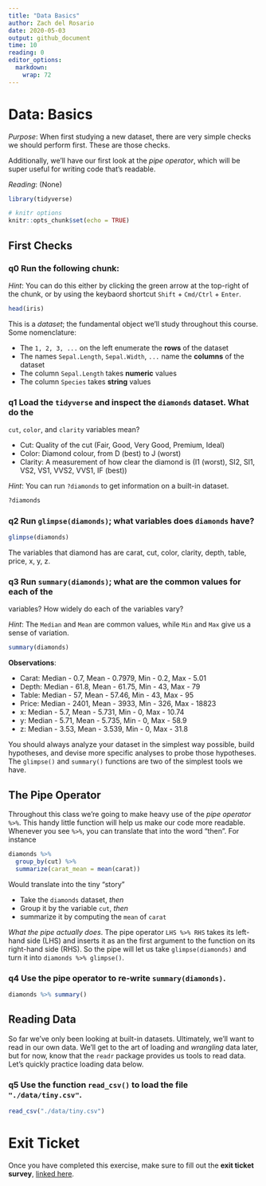 ```yaml
---
title: "Data Basics"
author: Zach del Rosario
date: 2020-05-03
output: github_document
time: 10
reading: 0
editor_options: 
  markdown: 
    wrap: 72
---
```


# Data: Basics

*Purpose*: When first studying a new dataset, there are very simple
checks we should perform first. These are those checks.

Additionally, we'll have our first look at the *pipe operator*, which
will be super useful for writing code that's readable.

*Reading*: (None)

```r
library(tidyverse)
```

```r
# knitr options
knitr::opts_chunk$set(echo = TRUE)
```

## First Checks

<!-- -------------------------------------------------- -->

### **q0** Run the following chunk:

*Hint*: You can do this either by clicking the green arrow at the
top-right of the chunk, or by using the keybaord shortcut `Shift` +
`Cmd/Ctrl` + `Enter`.

```r
head(iris)
```

This is a *dataset*; the fundamental object we'll study throughout this
course. Some nomenclature:

-   The `1, 2, 3, ...` on the left enumerate the **rows** of the dataset
-   The names `Sepal.Length`, `Sepal.Width`, `...` name the **columns**
    of the dataset
-   The column `Sepal.Length` takes **numeric** values
-   The column `Species` takes **string** values

### **q1** Load the `tidyverse` and inspect the `diamonds` dataset. What do the

`cut`, `color`, and `clarity` variables mean?

-   Cut: Quality of the cut (Fair, Good, Very Good, Premium, Ideal)
-   Color: Diamond colour, from D (best) to J (worst)
-   Clarity: A measurement of how clear the diamond is (I1 (worst), SI2,
    SI1, VS2, VS1, VVS2, VVS1, IF (best))

*Hint*: You can run `?diamonds` to get information on a built-in
dataset.

```r
?diamonds
```

### **q2** Run `glimpse(diamonds)`; what variables does `diamonds` have?

```r
glimpse(diamonds)
```

The variables that diamond has are carat, cut, color, clarity, depth,
table, price, x, y, z.

### **q3** Run `summary(diamonds)`; what are the common values for each of the

variables? How widely do each of the variables vary?

*Hint*: The `Median` and `Mean` are common values, while `Min` and `Max`
give us a sense of variation.

```r
summary(diamonds)
```

**Observations**:

-   Carat: Median - 0.7, Mean - 0.7979, Min - 0.2, Max - 5.01
-   Depth: Median - 61.8, Mean - 61.75, Min - 43, Max - 79
-   Table: Median - 57, Mean - 57.46, Min - 43, Max - 95
-   Price: Median - 2401, Mean - 3933, Min - 326, Max - 18823
-   x: Median - 5.7, Mean - 5.731, Min - 0, Max - 10.74
-   y: Median - 5.71, Mean - 5.735, Min - 0, Max - 58.9
-   z: Median - 3.53, Mean - 3.539, Min - 0, Max - 31.8

You should always analyze your dataset in the simplest way possible,
build hypotheses, and devise more specific analyses to probe those
hypotheses. The `glimpse()` and `summary()` functions are two of the
simplest tools we have.

## The Pipe Operator

<!-- -------------------------------------------------- -->

Throughout this class we're going to make heavy use of the *pipe
operator* `%>%`. This handy little function will help us make our code
more readable. Whenever you see `%>%`, you can translate that into the
word "then". For instance

```r
diamonds %>%
  group_by(cut) %>%
  summarize(carat_mean = mean(carat))
```

Would translate into the tiny "story"

-   Take the `diamonds` dataset, *then*
-   Group it by the variable `cut`, *then*
-   summarize it by computing the `mean` of `carat`

*What the pipe actually does*. The pipe operator `LHS %>% RHS` takes its
left-hand side (LHS) and inserts it as an the first argument to the
function on its right-hand side (RHS). So the pipe will let us take
`glimpse(diamonds)` and turn it into `diamonds %>% glimpse()`.

### **q4** Use the pipe operator to re-write `summary(diamonds)`.

```r
diamonds %>% summary()
```

## Reading Data

<!-- -------------------------------------------------- -->

So far we've only been looking at built-in datasets. Ultimately, we'll
want to read in our own data. We'll get to the art of loading and
*wrangling* data later, but for now, know that the `readr` package
provides us tools to read data. Let's quickly practice loading data
below.

### **q5** Use the function `read_csv()` to load the file `"./data/tiny.csv"`.

```r
read_csv("./data/tiny.csv")
```

<!-- include-exit-ticket -->

# Exit Ticket

<!-- -------------------------------------------------- -->

Once you have completed this exercise, make sure to fill out the **exit
ticket survey**, [linked
here](https://docs.google.com/forms/d/e/1FAIpQLSeuq2LFIwWcm05e8-JU84A3irdEL7JkXhMq5Xtoalib36LFHw/viewform?usp=pp_url&entry.693978880=e-data00-basics-assignment.Rmd).
